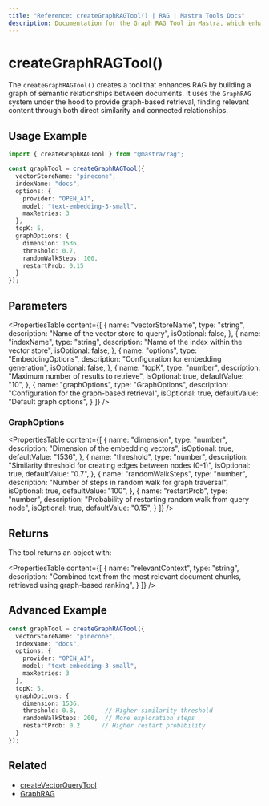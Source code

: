 ```yaml
---
title: "Reference: createGraphRAGTool() | RAG | Mastra Tools Docs"
description: Documentation for the Graph RAG Tool in Mastra, which enhances RAG by building a graph of semantic relationships between documents.
---
```


# createGraphRAGTool()

The `createGraphRAGTool()` creates a tool that enhances RAG by building a graph of semantic relationships between documents. It uses the `GraphRAG` system under the hood to provide graph-based retrieval, finding relevant content through both direct similarity and connected relationships.

## Usage Example

```typescript
import { createGraphRAGTool } from "@mastra/rag";

const graphTool = createGraphRAGTool({
  vectorStoreName: "pinecone",
  indexName: "docs",
  options: {
    provider: "OPEN_AI",
    model: "text-embedding-3-small",
    maxRetries: 3
  },
  topK: 5,
  graphOptions: {
    dimension: 1536,
    threshold: 0.7,
    randomWalkSteps: 100,
    restartProb: 0.15
  }
});
```

## Parameters

<PropertiesTable
  content={[
    {
      name: "vectorStoreName",
      type: "string",
      description: "Name of the vector store to query",
      isOptional: false,
    },
    {
      name: "indexName",
      type: "string",
      description: "Name of the index within the vector store",
      isOptional: false,
    },
    {
      name: "options",
      type: "EmbeddingOptions",
      description: "Configuration for embedding generation",
      isOptional: false,
    },
    {
      name: "topK",
      type: "number",
      description: "Maximum number of results to retrieve",
      isOptional: true,
      defaultValue: "10",
    },
    {
      name: "graphOptions",
      type: "GraphOptions",
      description: "Configuration for the graph-based retrieval",
      isOptional: true,
      defaultValue: "Default graph options",
    }
  ]}
/>

### GraphOptions

<PropertiesTable
  content={[
    {
      name: "dimension",
      type: "number",
      description: "Dimension of the embedding vectors",
      isOptional: true,
      defaultValue: "1536",
    },
    {
      name: "threshold",
      type: "number",
      description: "Similarity threshold for creating edges between nodes (0-1)",
      isOptional: true,
      defaultValue: "0.7",
    },
    {
      name: "randomWalkSteps",
      type: "number",
      description: "Number of steps in random walk for graph traversal",
      isOptional: true,
      defaultValue: "100",
    },
    {
      name: "restartProb",
      type: "number",
      description: "Probability of restarting random walk from query node",
      isOptional: true,
      defaultValue: "0.15",
    }
  ]}
/>

## Returns
The tool returns an object with:

<PropertiesTable
  content={[
    {
      name: "relevantContext",
      type: "string",
      description: "Combined text from the most relevant document chunks, retrieved using graph-based ranking",
    }
  ]}
/>

## Advanced Example

```typescript
const graphTool = createGraphRAGTool({
  vectorStoreName: "pinecone",
  indexName: "docs",
  options: {
    provider: "OPEN_AI",
    model: "text-embedding-3-small",
    maxRetries: 3
  },
  topK: 5,
  graphOptions: {
    dimension: 1536,
    threshold: 0.8,        // Higher similarity threshold
    randomWalkSteps: 200,  // More exploration steps
    restartProb: 0.2      // Higher restart probability
  }
});
```

## Related

- [createVectorQueryTool](./vector-query-tool)
- [GraphRAG](../rag/graph-rag) 